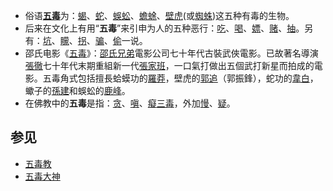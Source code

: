 * 俗语'''[[五毒|五毒]]'''为：[[蠍子|蝎]]、[[蛇|蛇]]、[[蜈蚣|蜈蚣]]、[[蟾蜍|蟾蜍]]、[[壁虎|壁虎]](或[[蜘蛛|蜘蛛]])这五种有毒的生物。
* 后来在文化上有用“'''五毒'''”来引申为人的五种恶行：[[貪食|吃]]、[[酗酒|喝]]、[[嫖客|嫖]]、[[赌博|赌]]、[[吸毒|抽]]。另有：[[诽谤|坑]]、[[詐騙|矇]]、[[人口贩卖|拐]]、[[詐騙|骗]]、[[偷竊|偷]]一说。
* 邵氏电影《[[五毒_(邵氏)|五毒]]》：[[邵氏兄弟(香港)有限公司|邵氏兄弟]]電影公司七十年代古裝武俠電影。已故著名導演[[張徹|張徹]]七十年代末期重組新一代[[張家班|張家班]]，一口氣打做出五個武打新星而拍成的電影。五毒角式包括擅長蛤蟆功的[[羅莽|羅莽]]，壁虎的[[郭追|郭追]]（郭振鋒），蛇功的[[韋白|韋白]]，蠍子的[[孫建|孫建]]和蜈蚣的[[鹿峰|鹿峰]]。
* 在佛教中的'''五毒'''是指：[[貪_(佛教)|贪]]、[[瞋_(佛教)|嗔]]、[[癡_(佛教)|癡]][[三毒|三毒]]，外加[[慢_(佛教)|慢]]、[[疑_(佛教)|疑]]。

== 参见 ==
* [[五毒教|五毒教]]
* [[五毒大神|五毒大神]]

{{disambig|Cat=二字作品消歧義}}